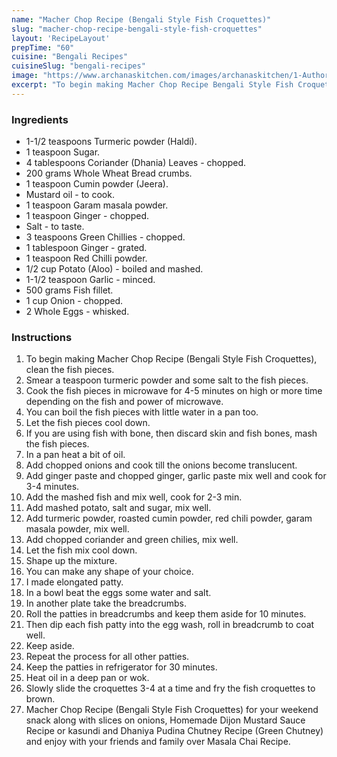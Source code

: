 ---
name: "Macher Chop Recipe (Bengali Style Fish Croquettes)"
slug: "macher-chop-recipe-bengali-style-fish-croquettes"
layout: 'RecipeLayout'
prepTime: "60"
cuisine: "Bengali Recipes"
cuisineSlug: "bengali-recipes"
image: "https://www.archanaskitchen.com/images/archanaskitchen/1-Author/pal.rini1-gmail.com/Macher_Chop_or_Bengali_Style_Fish_Croquettes_recipe_edited.jpg"
excerpt: "To begin making Macher Chop Recipe Bengali Style Fish Croquettes, clean the fish pieces"
---

### Ingredients

- 1-1/2 teaspoons Turmeric powder (Haldi).
- 1 teaspoon Sugar.
- 4 tablespoons Coriander (Dhania) Leaves - chopped.
- 200 grams Whole Wheat Bread crumbs.
- 1 teaspoon Cumin powder (Jeera).
- Mustard oil - to cook.
- 1 teaspoon Garam masala powder.
- 1 teaspoon Ginger - chopped.
- Salt - to taste.
- 3 teaspoons Green Chillies - chopped.
- 1 tablespoon Ginger - grated.
- 1 teaspoon Red Chilli powder.
- 1/2 cup Potato (Aloo) - boiled and mashed.
- 1-1/2 teaspoon Garlic - minced.
- 500 grams Fish fillet.
- 1 cup Onion - chopped.
- 2 Whole Eggs - whisked.

### Instructions

1. To begin making Macher Chop Recipe (Bengali Style Fish Croquettes), clean the fish pieces.
1. Smear a teaspoon turmeric powder and some salt to the fish pieces.
1. Cook the fish pieces in microwave for 4-5 minutes on high or more time depending on the fish and power of microwave.
1. You can boil the fish pieces with little water in a pan too.
1. Let the fish pieces cool down.
1. If you are using fish with bone, then discard skin and fish bones, mash the fish pieces.
1. In a pan heat a bit of oil.
1. Add chopped onions and cook till the onions become translucent.
1. Add ginger paste and chopped ginger, garlic paste mix well and cook for 3-4 minutes.
1. Add the mashed fish and mix well, cook for 2-3 min.
1. Add mashed potato, salt and sugar, mix well.
1. Add turmeric powder, roasted cumin powder, red chili powder, garam masala powder, mix well.
1. Add chopped coriander and green chilies, mix well.
1. Let the fish mix cool down.
1. Shape up the mixture.
1. You can make any shape of your choice.
1. I made elongated patty.
1. In a bowl beat the eggs some water and salt.
1. In another plate take the breadcrumbs.
1. Roll the patties in breadcrumbs and keep them aside for 10 minutes.
1. Then dip each fish patty into the egg wash, roll in breadcrumb to coat well.
1. Keep aside.
1. Repeat the process for all other patties.
1. Keep the patties in refrigerator for 30 minutes.
1. Heat oil in a deep pan or wok.
1. Slowly slide the croquettes 3-4 at a time and fry the fish croquettes to brown.
1. Macher Chop Recipe (Bengali Style Fish Croquettes) for your weekend snack along with slices on onions, Homemade Dijon Mustard Sauce Recipe or kasundi and Dhaniya Pudina Chutney Recipe (Green Chutney) and enjoy with your friends and family over Masala Chai Recipe.
